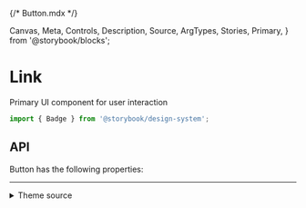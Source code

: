 {/* Button.mdx */}

  Canvas,
  Meta,
  Controls,
  Description,
  Source,
  ArgTypes,
  Stories,
  Primary,
} from '@storybook/blocks';


<Meta of={LinkStories} />

# Link

Primary UI component for user interaction

```js
import { Badge } from '@storybook/design-system';
```

<Primary />

## API

Button has the following properties:

<Controls />

<Stories includePrimary={false} />

<hr />

<details>
<summary>Theme source</summary>

<Source dark language='jsx' code={ThemeFile} />
</details>
